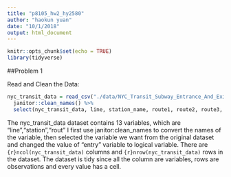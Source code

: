 ```yaml
---
title: "p8105_hw2_hy2580"
author: "haokun yuan"
date: "10/1/2018"
output: html_document
---
```


```r
knitr::opts_chunk$set(echo = TRUE)
library(tidyverse)
```

##Problem 1

Read and Clean the Data:
```r
nyc_transit_data = read_csv("./data/NYC_Transit_Subway_Entrance_And_Exit_Data.csv") %>%
  janitor::clean_names() %>%
  select(nyc_transit_data, line, station_name, route1, route2, route3, route4, route5, route6, route7, route8, route9, route10, route11, station_latitude, station_longitude, entry, vending, entrance_type, ada)
```
The nyc_transit_data dataset contains 13 variables, which are "line","station","rout"
I first use janitor:clean_names to convert the names of the variable, then selected the variable we want from the original dataset and changed the value of "entry" variable to logical variable. There are `{r}ncol(nyc_transit_data)` columns and `{r}nrow(nyc_transit_data)` rows in the dataset.
The dataset is tidy since all the column are variables, rows are observations and every value has a cell.
```r

```



